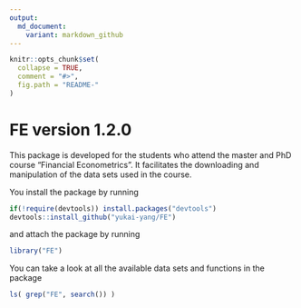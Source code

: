 ```yaml
---
output:
  md_document:
    variant: markdown_github
---
```


<!-- README.md is generated from README.Rmd. Please edit that file -->

```r
knitr::opts_chunk$set(
  collapse = TRUE,
  comment = "#>",
  fig.path = "README-"
)
```

# FE version 1.2.0

This package is developed for the students who attend the master and PhD course "Financial Econometrics". It facilitates the downloading and manipulation of the data sets used in the course.

You install the package by running

```r
if(!require(devtools)) install.packages("devtools")
devtools::install_github("yukai-yang/FE")
```

and attach the package by running

```r
library("FE")
```

You can take a look at all the available data sets and functions in the package
```r
ls( grep("FE", search()) ) 
```
